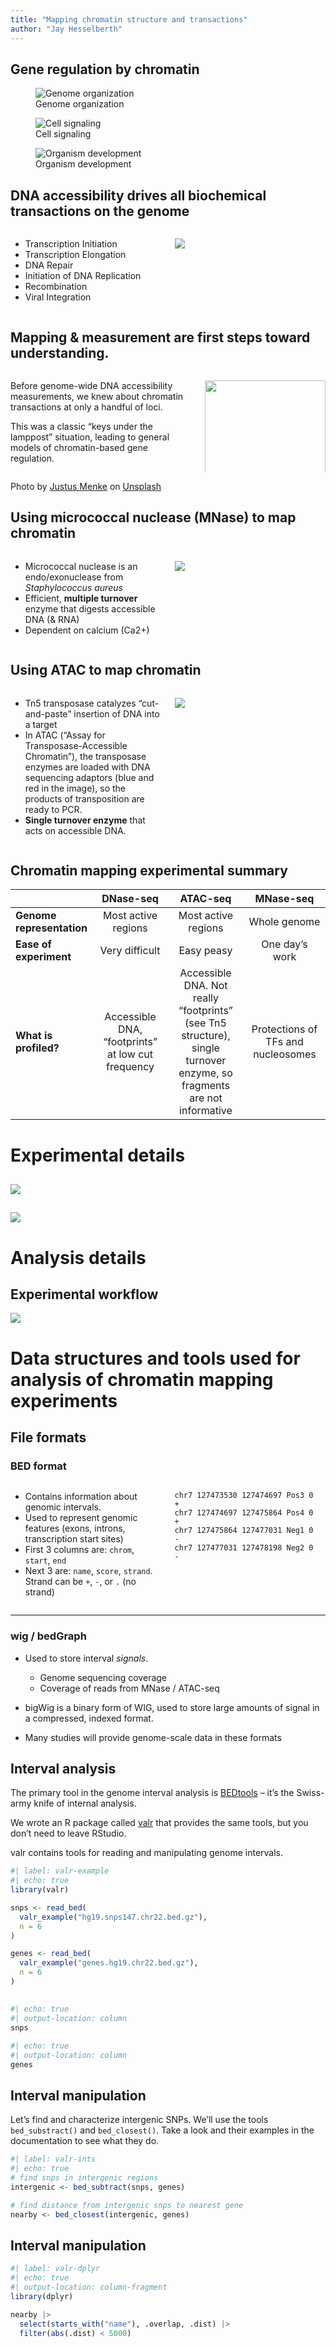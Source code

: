 ```yaml
---
title: "Mapping chromatin structure and transactions"
author: "Jay Hesselberth"
---
```


## Gene regulation by chromatin

::: {layout-ncol=3 layout-valign="center"}
![Genome organization](../img/block-dna/ctcf.jpg)

![Cell signaling](../img/block-dna/promoter.png)

![Organism development](../img/block-dna/org-dev.jpg)
:::

## DNA accessibility drives all biochemical transactions on the genome

:::: {.columns}
::: {.column width="50%"}
-   Transcription Initiation
-   Transcription Elongation
-   DNA Repair
-   Initiation of DNA Replication
-   Recombination
-   Viral Integration
:::
::: {.column width="50%"}
![](../img/block-dna/domino.gif)
:::
::::

## Mapping & measurement are first steps toward understanding. {.smaller}

:::: {.columns}
::: {.column width="60%"}
Before genome-wide DNA accessibility measurements, we knew about chromatin transactions at only a handful of loci.

This was a classic "keys under the lamppost" situation, leading to general models of chromatin-based gene regulation.
:::

::: {.column width="40%"}
![](../img/block-dna/street-lamp.jpg){width="100%"}
:::
::::

::: aside
Photo by [Justus Menke](https://unsplash.com/@justusmenke?utm_source=unsplash&utm_medium=referral&utm_content=creditCopyText) on [Unsplash](https://unsplash.com/photos/PvQtCNm4teI?utm_source=unsplash&utm_medium=referral&utm_content=creditCopyText)
:::

## Using micrococcal nuclease (MNase) to map chromatin {.smaller}

:::: {.columns}
::: {.column width="50%" .nonincremental}
-   Micrococcal nuclease is an endo/exonuclease from *Staphylococcus aureus*
-   Efficient, **multiple turnover** enzyme that digests accessible DNA (& RNA)
-   Dependent on calcium (Ca2+)
:::

::: {.column width="50%"}
![](../img/block-dna/mnase-overview.png){fig-align="center"}
:::
::::

## Using ATAC to map chromatin {.smaller}

:::: {.columns}
::: {.column width="50%" .nonincremental}
-   Tn5 transposase catalyzes "cut-and-paste" insertion of DNA into a target
-   In ATAC ("Assay for Transposase-Accessible Chromatin"), the transposase enzymes are loaded with DNA sequencing adaptors (blue and red in the image), so the products of transposition are ready to PCR.
-   **Single turnover enzyme** that acts on accessible DNA.
:::

::: {.column width="50%"}
![](../img/block-dna/atac-explain.png){fig-align="center"}
:::
::::

## **Chromatin mapping experimental summary** {.smaller}

|                           |                     DNase-seq                     |                                                       ATAC-seq                                                        |             MNase-seq              |
|------------------|:----------------:|:----------------:|:-----------------:|
| **Genome representation** |                Most active regions                |                                                  Most active regions                                                  |            Whole genome            |
| **Ease of experiment**    |                  Very difficult                   |                                                      Easy peasy                                                       |           One day's work           |
| **What is profiled?**     | Accessible DNA, "footprints" at low cut frequency | Accessible DNA. Not really "footprints" (see Tn5 structure), single turnover enzyme, so fragments are not informative | Protections of TFs and nucleosomes |

# Experimental details

## 

![](../img/block-dna/footprinting-exp-overview.png)

## 

![](../img/block-dna/atac-input-comparison.png)

# Analysis details

## Experimental workflow 

![](../img/block-dna/exp-outline.png)

# Data structures and tools used for analysis of chromatin mapping experiments

## File formats 

### BED format {.smaller}

:::: {.columns}
::: {.column width="50%" .nonincremental}
- Contains information about genomic intervals. 
- Used to represent genomic features (exons, introns, transcription start sites)
- First 3 columns are: `chrom`, `start`, `end`
- Next 3 are: `name`, `score`, `strand`. Strand can be `+`, `-`, or `.` (no strand)
:::

::: {.column width="50%"}
```
chr7 127473530 127474697 Pos3 0  +
chr7 127474697 127475864 Pos4 0  +
chr7 127475864 127477031 Neg1 0  -
chr7 127477031 127478198 Neg2 0  -
```
:::
::::

---

### wig / bedGraph {.smaller}

- Used to store interval *signals*.

  * Genome sequencing coverage
  * Coverage of reads from MNase / ATAC-seq
  
- bigWig is a binary form of WIG, used to store large amounts of signal
in a compressed, indexed format.

- Many studies will provide genome-scale data in these formats

## Interval analysis {.smaller}

The primary tool in the genome interval analysis is [BEDtools](https://bedtools.readthedocs.io/en/latest/) -- it's the 
Swiss-army knife of internal analysis. 

We wrote an R package called [valr](https://rnabioco.github.io/valr/) that provides the same tools, but you don't need to 
leave RStudio. 

valr contains tools for reading and manipulating genome intervals.

```r
#| label: valr-example
#| echo: true
library(valr)

snps <- read_bed(
  valr_example("hg19.snps147.chr22.bed.gz"),
  n = 6
)

genes <- read_bed(
  valr_example("genes.hg19.chr22.bed.gz"),
  n = 6
)
```

## {.smaller}

```r
#| echo: true
#| output-location: column
snps
```

```r
#| echo: true
#| output-location: column
genes
```

## Interval manipulation {.smaller}

Let's find and characterize intergenic SNPs. We'll use the tools `bed_substract()` and `bed_closest()`. Take a look and their examples in the documentation to see what they do.

```r
#| label: valr-ints
#| echo: true
# find snps in intergenic regions
intergenic <- bed_subtract(snps, genes)

# find distance from intergenic snps to nearest gene
nearby <- bed_closest(intergenic, genes)
```

## Interval manipulation {.smaller}

```r
#| label: valr-dplyr
#| echo: true
#| output-location: column-fragment
library(dplyr)

nearby |>
  select(starts_with("name"), .overlap, .dist) |>
  filter(abs(.dist) < 5000)
```

